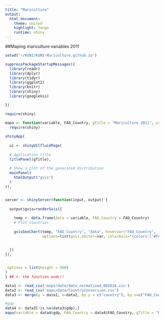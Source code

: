 ```yaml
---
title: "Mariculture"
output:
  html_document:
    theme: united
    highlight: tango
    runtime: shiny
---
```


##Maping mariculture variables 2011

```r

setwd("~/KUNI/KUNI-Mariculture.github.io")

suppressPackageStartupMessages({
  library(readr)
  library(dplyr)
  library(tidyr)
  library(ggplot2)
  library(knitr)
  library(shiny)
  library(googleVis)

})

```

```r
require(shiny)

mapa <- function(variable, FAO_Country, gTitle = "Mariculture 2011", var = "GDP"){
  require(shiny)
  
shinyApp(
  
  ui <- shinyUI(fluidPage(
  
  # Application title
  titlePanel(gTitle),
  
  # Show a plot of the generated distribution
  mainPanel(
    htmlOutput("gvis")
  )
)),


server <- shinyServer(function(input, output) {
  
  output$gvis=renderGvis({
    
    temp <- data.frame(data = variable, FAO_Country = FAO_Country) 
    # Plot countries
    
    gvisGeoChart(temp, "FAO_Country", "data", hovervar="FAO_Country",
                 options=list(gvis.editor=var, colorAxis="{colors:['#FFFFFF', '#0000FF']}"))
    
    
  })
}),


 options = list(height = 500)
)
} ## <- the function ends!!
```


```r

data1 <- read_csv('maps/data/data_normalized_092616.csv')
data2 <- read_csv('maps/data/CountryConversion.csv')
data3 <- merge(y = data1, x=data2, by.y = c("country"), by.x=c("FAO_Country"))

#gdp
data4 <- data3[!is.na(data3$gdp),]
mapa(variable = data4$gdp, FAO_Country = data4$FAO_Country, gTitle = "Mariculture 2011", var = "GDP")




```
